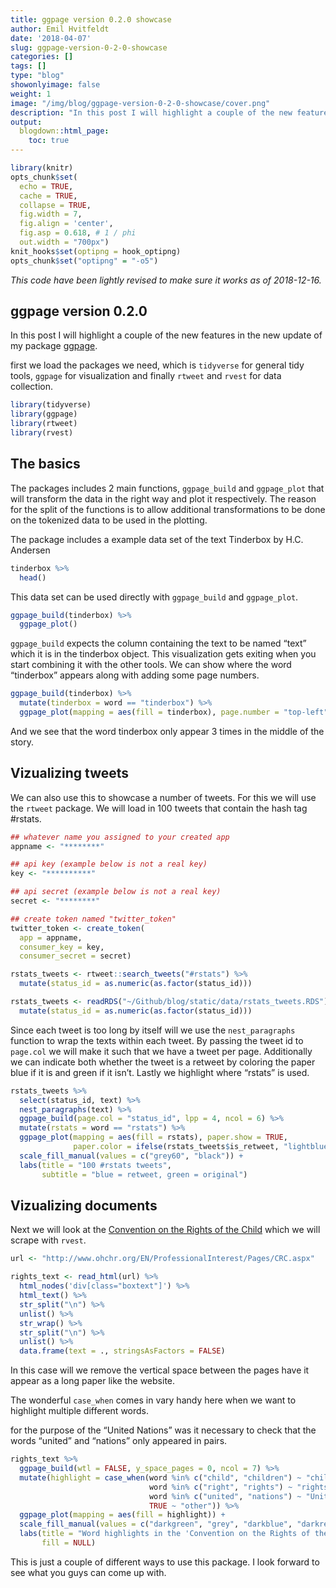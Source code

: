 ```yaml
---
title: ggpage version 0.2.0 showcase
author: Emil Hvitfeldt
date: '2018-04-07'
slug: ggpage-version-0-2-0-showcase
categories: []
tags: []
type: "blog"
showonlyimage: false
weight: 1
image: "/img/blog/ggpage-version-0-2-0-showcase/cover.png"
description: "In this post I will highlight a couple of the new features in the new update of ggpage."
output:
  blogdown::html_page:
    toc: true
---
```


```r
library(knitr)
opts_chunk$set(
  echo = TRUE, 
  cache = TRUE,
  collapse = TRUE,
  fig.width = 7, 
  fig.align = 'center',
  fig.asp = 0.618, # 1 / phi
  out.width = "700px")
knit_hooks$set(optipng = hook_optipng)
opts_chunk$set("optipng" = "-o5")
```

*This code have been lightly revised to make sure it works as of 2018-12-16.*  

## ggpage version 0.2.0

In this post I will highlight a couple of the new features in the new update of my package [ggpage](https://github.com/EmilHvitfeldt/ggpage).  

first we load the packages we need, which is `tidyverse` for general tidy tools, `ggpage` for visualization and finally `rtweet` and `rvest` for data collection.

```r
library(tidyverse)
library(ggpage)
library(rtweet)
library(rvest)
```

## The basics

The packages includes 2 main functions, `ggpage_build` and `ggpage_plot` that will transform the data in the right way and plot it respectively. The reason for the split of the functions is to allow additional transformations to be done on the tokenized data to be used in the plotting.  

The package includes a example data set of the text Tinderbox by H.C. Andersen

```r
tinderbox %>%
  head()
```

This data set can be used directly with `ggpage_build` and `ggpage_plot`. 

```r
ggpage_build(tinderbox) %>%
  ggpage_plot()
```

`ggpage_build` expects the column containing the text to be named "text" which it is in the tinderbox object. This visualization gets exiting when you start combining it with the other tools. We can show where the word "tinderbox" appears along with adding some page numbers.

```r
ggpage_build(tinderbox) %>%
  mutate(tinderbox = word == "tinderbox") %>%
  ggpage_plot(mapping = aes(fill = tinderbox), page.number = "top-left")
```

And we see that the word tinderbox only appear 3 times in the middle of the story.

## Vizualizing tweets

We can also use this to showcase a number of tweets. For this we will use the `rtweet` package. We will load in 100 tweets that contain the hash tag #rstats.

```r
## whatever name you assigned to your created app
appname <- "********"

## api key (example below is not a real key)
key <- "**********"

## api secret (example below is not a real key)
secret <- "********"

## create token named "twitter_token"
twitter_token <- create_token(
  app = appname,
  consumer_key = key,
  consumer_secret = secret)
```

```r
rstats_tweets <- rtweet::search_tweets("#rstats") %>%
  mutate(status_id = as.numeric(as.factor(status_id)))
```

```r
rstats_tweets <- readRDS("~/Github/blog/static/data/rstats_tweets.RDS") %>%
  mutate(status_id = as.numeric(as.factor(status_id)))
```

Since each tweet is too long by itself will we use the `nest_paragraphs` function to wrap the texts within each tweet. By passing the tweet id to `page.col` we will make it such that we have a tweet per page. Additionally we can indicate both whether the tweet is a retweet by coloring the paper blue if it is and green if it isn't. Lastly we highlight where "rstats" is used.

```r
rstats_tweets %>%
  select(status_id, text) %>%
  nest_paragraphs(text) %>%
  ggpage_build(page.col = "status_id", lpp = 4, ncol = 6) %>%
  mutate(rstats = word == "rstats") %>%
  ggpage_plot(mapping = aes(fill = rstats), paper.show = TRUE, 
              paper.color = ifelse(rstats_tweets$is_retweet, "lightblue", "lightgreen")) +
  scale_fill_manual(values = c("grey60", "black")) +
  labs(title = "100 #rstats tweets",
       subtitle = "blue = retweet, green = original")
```

## Vizualizing documents

Next we will look at the [Convention on the Rights of the Child](http://www.ohchr.org/EN/ProfessionalInterest/Pages/CRC.aspx) which we will scrape with `rvest`.

```r
url <- "http://www.ohchr.org/EN/ProfessionalInterest/Pages/CRC.aspx"

rights_text <- read_html(url) %>%
  html_nodes('div[class="boxtext"]') %>%
  html_text() %>%
  str_split("\n") %>%
  unlist() %>%
  str_wrap() %>%
  str_split("\n") %>%
  unlist() %>%
  data.frame(text = ., stringsAsFactors = FALSE)
```

In this case will we remove the vertical space between the pages have it appear as a long paper like the website.  

The wonderful `case_when` comes in vary handy here when we want to highlight multiple different words.

for the purpose of the "United Nations" was it necessary to check that the words "united" and "nations" only appeared in pairs.

```r
rights_text %>%
  ggpage_build(wtl = FALSE, y_space_pages = 0, ncol = 7) %>%
  mutate(highlight = case_when(word %in% c("child", "children") ~ "child",
                               word %in% c("right", "rights") ~ "rights",
                               word %in% c("united", "nations") ~ "United Nations",
                               TRUE ~ "other")) %>%
  ggpage_plot(mapping = aes(fill = highlight)) +
  scale_fill_manual(values = c("darkgreen", "grey", "darkblue", "darkred")) +
  labs(title = "Word highlights in the 'Convention on the Rights of the Child'",
       fill = NULL)
```

This is just a couple of different ways to use this package. I look forward to see what you guys can come up with.